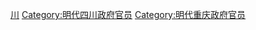 [[Category:明朝按察司副使|川]]
[[Category:明代四川政府官员|Category:明代四川政府官员]]
[[Category:明代重庆政府官员|Category:明代重庆政府官员]]